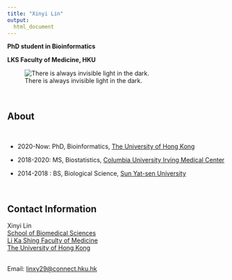 ```yaml
---
title: "Xinyi Lin"
output:
  html_document
---
```


**PhD student in Bioinformatics**

**LKS Faculty of Medicine, HKU**

![There is always invisible light in the dark.](./images/home_pic.png)

<br>

## About

<br>

* 2020-Now: PhD, Bioinformatics, [The University of Hong Kong](https://www.hku.hk/)

* 2018-2020: MS, Biostatistics, [Columbia University Irving Medical Center](https://www.cuimc.columbia.edu)

* 2014-2018 : BS, Biological Science, [Sun Yat-sen University](http://www.sysu.edu.cn/2012/en/index.htm)


<br>

## Contact Information

Xinyi Lin
<br>[School of Biomedical Sciences](https://www.sbms.hku.hk/)
<br>[Li Ka Shing Faculty of Medicine](https://www.med.hku.hk/)
<br>[The University of Hong Kong](https://www.hku.hk/)

<br>Email: [linxy29@connect.hku.hk](mailto: linxy29@connect.hku.hk)
